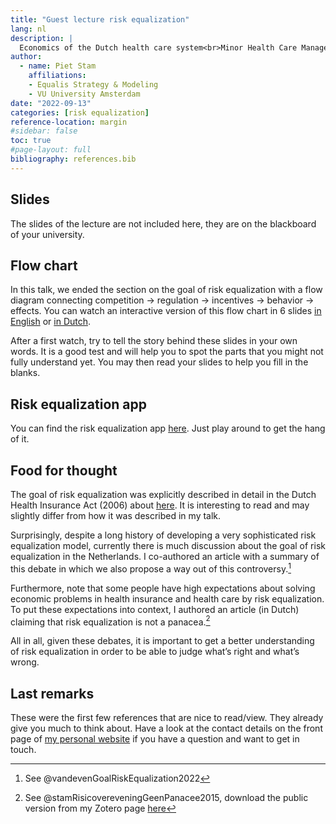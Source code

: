 ```yaml
---
title: "Guest lecture risk equalization"
lang: nl
description: |
  Economics of the Dutch health care system<br>Minor Health Care Management<br>VU University Amsterdam
author:
  - name: Piet Stam
    affiliations:
    - Equalis Strategy & Modeling
    - VU University Amsterdam
date: "2022-09-13"
categories: [risk equalization]
reference-location: margin
#sidebar: false
toc: true
#page-layout: full
bibliography: references.bib
---
```


## Slides

The slides of the lecture are not included here, they are on the blackboard of your university.

## Flow chart

In this talk, we ended the section on the goal of risk equalization with a flow diagram connecting competition -> regulation -> incentives -> behavior -> effects. You can watch an interactive version of this flow chart in 6 slides [in English](https://pst.am/goal-risk-equalization/) or [in Dutch](https://pst.am/doel-risicoverevening).

After a first watch, try to tell the story behind these slides in your own words. It is a good test and will help you to spot the parts that you might not fully understand yet. You may then read your slides to help you fill in the blanks. 

## Risk equalization app

You can find the risk equalization app [here](http://www.risicoverevening.nl). Just play around to get the hang of it.

## Food for thought

The goal of risk equalization was explicitly described in detail in the Dutch Health Insurance Act (2006) about [here](https://zoek.officielebekendmakingen.nl/stb-2005-389.html#IDA5LXXB). It is interesting to read and may slightly differ from how it was described in my talk.

Surprisingly, despite a long history of developing a very sophisticated risk equalization model, currently there is much discussion about the goal of risk equalization in the Netherlands. I co-authored an article with a summary of this debate in which we also propose a way out of this controversy.[^1]

[^1]: See @vandevenGoalRiskEqualization2022

Furthermore, note that some people have high expectations about solving economic problems in health insurance and health care by risk equalization. To put these expectations into context, I authored an article (in Dutch) claiming that risk equalization is not a panacea.[^2]

[^2]: See @stamRisicovereveningGeenPanacee2015, download the public version from my Zotero page [here](https://api.zotero.org/users/24775/publications/items/FFBBU6VS/file/view)

All in all, given these debates, it is important to get a better understanding of risk equalization in order to be able to judge what's right and what's wrong. 

## Last remarks

These were the first few references that are nice to read/view. They already give you much to think about. Have a look at the contact details on the front page of [my personal website](https://twitter.com/pjastam) if you have a question and want to get in touch.

